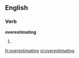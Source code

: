 
==English==

===Verb===
'''overestimating'''

# {{present participle of|[[overestimate]]}}

[[fr:overestimating]]
[[vi:overestimating]]